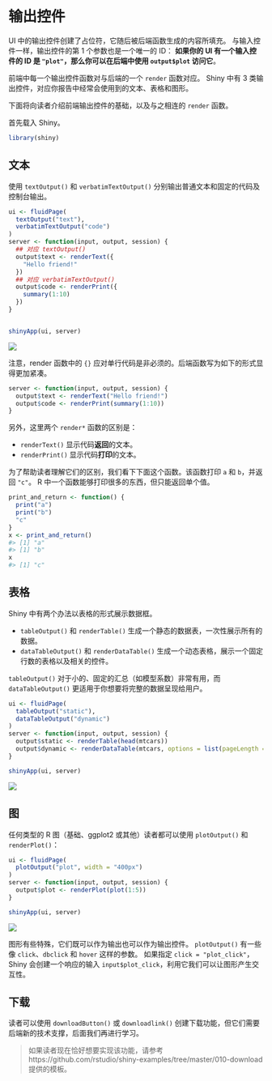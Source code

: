 # 输出控件

UI 中的输出控件创建了占位符，它随后被后端函数生成的内容所填充。
与输入控件一样，输出控件的第 1 个参数也是一个唯一的 ID：
**如果你的 UI 有一个输入控件的 ID 是 `"plot"`，那么你可以在后端中使用 `output$plot` 访问它**。

前端中每一个输出控件函数对与后端的一个 `render` 函数对应。
Shiny 中有 3 类输出控件，对应你报告中经常会使用到的文本、表格和图形。

下面将向读者介绍前端输出控件的基础，以及与之相连的 `render` 函数。

首先载入 Shiny。

```r
library(shiny)
```

## 文本

使用 `textOutput()` 和 `verbatimTextOutput()` 分别输出普通文本和固定的代码及控制台输出。

```r
ui <- fluidPage(
  textOutput("text"),
  verbatimTextOutput("code")
)
server <- function(input, output, session) {
  ## 对应 textOutput()
  output$text <- renderText({ 
    "Hello friend!" 
  })
  ## 对应 verbatimTextOutput()
  output$code <- renderPrint({ 
    summary(1:10) 
  })
}


shinyApp(ui, server)
```

![](https://d33wubrfki0l68.cloudfront.net/61f37c119d66f0b25bb834d6773274856b764727/6beee/screenshots/basic-ui/output-text.png)

注意，render 函数中的 `{}` 应对单行代码是非必须的。后端函数写为如下的形式显得更加紧凑。

```r
server <- function(input, output, session) {
  output$text <- renderText("Hello friend!")
  output$code <- renderPrint(summary(1:10))
}
```

另外，这里两个 `render*` 函数的区别是：

- `renderText()` 显示代码**返回**的文本。
- `renderPrint()` 显示代码**打印**的文本。

为了帮助读者理解它们的区别，我们看下下面这个函数。该函数打印 `a` 和 `b`，并返回 `"c"`。 R 中一个函数能够打印很多的东西，但只能返回单个值。

```r
print_and_return <- function() {
  print("a")
  print("b")
  "c"
}
x <- print_and_return()
#> [1] "a"
#> [1] "b"
x 
#> [1] "c"
```

## 表格

Shiny 中有两个办法以表格的形式展示数据框。

- `tableOutput()` 和 `renderTable()` 生成一个静态的数据表，一次性展示所有的数据。
- `dataTableOutput()` 和 `renderDataTable()` 生成一个动态表格，展示一个固定行数的表格以及相关的控件。

`tableOutput()` 对于小的、固定的汇总（如模型系数）非常有用，而 `dataTableOutput()` 更适用于你想要将完整的数据呈现给用户。

```r
ui <- fluidPage(
  tableOutput("static"),
  dataTableOutput("dynamic")
)
server <- function(input, output, session) {
  output$static <- renderTable(head(mtcars))
  output$dynamic <- renderDataTable(mtcars, options = list(pageLength = 5))
}

shinyApp(ui, server)
```

![](https://d33wubrfki0l68.cloudfront.net/2fe4c674645896fa18d345ad162f479434746dd2/78343/screenshots/basic-ui/output-table.png)


## 图

任何类型的 R 图（基础、ggplot2 或其他）读者都可以使用 `plotOutput()` 和 `renderPlot()`：

```r
ui <- fluidPage(
  plotOutput("plot", width = "400px")
)
server <- function(input, output, session) {
  output$plot <- renderPlot(plot(1:5))
}

shinyApp(ui, server)
```

![](https://d33wubrfki0l68.cloudfront.net/2bc961497fb491d1fc1ace9f30e06245aca0da67/daa6c/screenshots/basic-ui/output-plot.png)

图形有些特殊，它们既可以作为输出也可以作为输出控件。
`plotOutput()` 有一些像 `click`、`dbclick` 和 `hover` 这样的参数。
如果指定 `click = "plot_click"`，Shiny 会创建一个响应的输入 `input$plot_click`，利用它我们可以让图形产生交互性。

## 下载

读者可以使用 `downloadButton()` 或 `downloadlink()` 创建下载功能，但它们需要后端新的技术支撑，后面我们再进行学习。

> 如果读者现在恰好想要实现该功能，请参考 https://github.com/rstudio/shiny-examples/tree/master/010-download 提供的模板。

